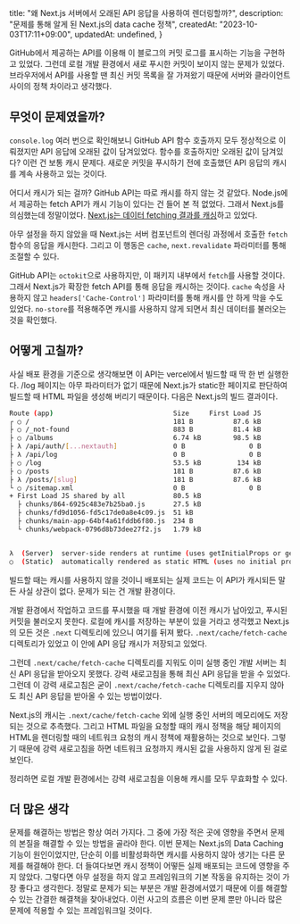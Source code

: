 
  title: "왜 Next.js 서버에서 오래된 API 응답을 사용하여 렌더링할까?",
  description: "문제를 통해 알게 된 Next.js의 data cache 정책",
  createdAt: "2023-10-03T17:11+09:00",
  updatedAt: undefined,
}

<PostTitle title={meta.title} />

GitHub에서 제공하는 API를 이용해 이 블로그의 커밋 로그를 표시하는 기능을 구현하고 있었다.
그런데 로컬 개발 환경에서 새로 푸시한 커밋이 보이지 않는 문제가 있었다.
브라우저에서 API를 사용할 땐 최신 커밋 목록을 잘 가져왔기 때문에 서버와 클라이언트 사이의 정책 차이라고 생각했다.

## 무엇이 문제였을까?

`console.log` 여러 번으로 확인해보니 GitHub API 함수 호출까지 모두 정상적으로 이뤄졌지만 API 응답에 오래된 값이 담겨있었다.
함수를 호출하지만 오래된 값이 담겨있다? 이런 건 보통 캐시 문제다. 새로운 커밋을 푸시하기 전에 호출했던 API 응답의 캐시를 계속 사용하고 있는 것이다.

어디서 캐시가 되는 걸까? GitHub API는 따로 캐시를 하지 않는 것 같았다. Node.js에서 제공하는 fetch API가 캐시 기능이 있다는 건 들어 본 적 없었다.
그래서 Next.js를 의심했는데 정말이었다. [Next.js는 데이터 fetching 결과를 캐싱](https://nextjs.org/docs/app/building-your-application/caching#data-cache)하고 있었다.

아무 설정을 하지 않았을 때 Next.js는 서버 컴포넌트의 렌더링 과정에서 호출한 `fetch` 함수의 응답을 캐시한다. 그리고 이 행동은 `cache`, `next.revalidate` 파라미터를 통해 조절할 수 있다.

GitHub API는 `octokit`으로 사용하지만, 이 패키지 내부에서 `fetch`를 사용할 것이다. 그래서 Next.js가 확장한 fetch API를 통해 응답을 캐시하는 것이다.
`cache` 속성을 사용하지 않고 `headers['Cache-Control']` 파라미터를 통해 캐시를 안 하게 막을 수도 있었다. `no-store`를 적용해주면 캐시를 사용하지 않게 되면서 최신 데이터를 불러오는 것을 확인했다.

## 어떻게 고칠까?

사실 배포 환경을 기준으로 생각해보면 이 API는 vercel에서 빌드할 때 딱 한 번 실행한다.
/log 페이지는 아무 파라미터가 없기 때문에 Next.js가 static한 페이지로 판단하여 빌드할 때 HTML 파일을 생성해 버리기 때문이다. 다음은 Next.js의 빌드 결과이다.

```sh
Route (app)                              Size     First Load JS
┌ ○ /                                    181 B          87.6 kB
├ ○ /_not-found                          883 B          81.4 kB
├ ○ /albums                              6.74 kB        98.5 kB
├ λ /api/auth/[...nextauth]              0 B                0 B
├ λ /api/log                             0 B                0 B
├ ○ /log                                 53.5 kB         134 kB
├ ○ /posts                               181 B          87.6 kB
├ λ /posts/[slug]                        181 B          87.6 kB
└ ○ /sitemap.xml                         0 B                0 B
+ First Load JS shared by all            80.5 kB
  ├ chunks/864-6925c483e7b25ba0.js       27.5 kB
  ├ chunks/fd9d1056-fd5c17de0a8e4c09.js  51 kB
  ├ chunks/main-app-64bf4a61fddb6f80.js  234 B
  └ chunks/webpack-0796d8b73dee27f2.js   1.79 kB


λ  (Server)  server-side renders at runtime (uses getInitialProps or getServerSideProps)
○  (Static)  automatically rendered as static HTML (uses no initial props)
```

빌드할 때는 캐시를 사용하지 않을 것이니 배포되는 실제 코드는 이 API가 캐시되든 말든 사실 상관이 없다.
문제가 되는 건 개발 환경이다.

개발 환경에서 작업하고 코드를 푸시했을 때 개발 환경에 이전 캐시가 남아있고, 푸시된 커밋을 불러오지 못한다.
로컬에 캐시를 저장하는 부분이 있을 거라고 생각했고 Next.js의 모든 것은 `.next` 디렉토리에 있으니 여기를 뒤져 봤다.
`.next/cache/fetch-cache` 디렉토리가 있었고 이 안에 API 응답 캐시가 저장되고 있었다.

그런데 `.next/cache/fetch-cache` 디렉토리를 지워도 이미 실행 중인 개발 서버는 최신 API 응답을 받아오지 못했다.
강력 새로고침을 통해 최신 API 응답을 받을 수 있었다.
그런데 이 강력 새로고침은 굳이 `.next/cache/fetch-cache` 디렉토리를 지우지 않아도 최신 API 응답을 받아올 수 있는 방법이었다.

Next.js의 캐시는 `.next/cache/fetch-cache` 외에 실행 중인 서버의 메모리에도 저장되는 것으로 추측했다.
그리고 HTML 파일을 요청할 때의 캐시 정책을 해당 페이지의 HTML을 렌더링할 때의 네트워크 요청의 캐시 정책에 재활용하는 것으로 보인다.
그렇기 때문에 강력 새로고침을 하면 네트워크 요청까지 캐시된 값을 사용하지 않게 된 걸로 보인다.

정리하면 로컬 개발 환경에서는 강력 새로고침을 이용해 캐시를 모두 무효화할 수 있다.

## 더 많은 생각

문제를 해결하는 방법은 항상 여러 가지다. 그 중에 가장 적은 곳에 영향을 주면서 문제의 본질을 해결할 수 있는 방법을 골라야 한다.
이번 문제는 Next.js의 Data Caching 기능이 원인이었지만, 단순히 이를 비활성화하면 캐시를 사용하지 않아 생기는 다른 문제를 해결해야 한다.
더 들여다보면 캐시 정책이 어떻든 실제 배포되는 코드에 영향을 주지 않았다. 그렇다면 아무 설정을 하지 않고 프레임워크의 기본 작동을 유지하는 것이 가장 좋다고 생각한다.
정말로 문제가 되는 부분은 개발 환경에서였기 때문에 이를 해결할 수 있는 간결한 해결책을 찾아내었다.
이런 사고의 흐름은 이번 문제 뿐만 아니라 많은 문제에 적용할 수 있는 프레임워크일 것이다.
